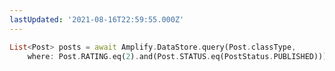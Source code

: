 ```yaml
---
lastUpdated: '2021-08-16T22:59:55.000Z'
---
```

```dart
List<Post> posts = await Amplify.DataStore.query(Post.classType,
    where: Post.RATING.eq(2).and(Post.STATUS.eq(PostStatus.PUBLISHED)));
```

